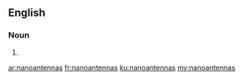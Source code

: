 ==English==

===Noun===
{{head|en}}

# {{plural of|nanoantenna}}

[[ar:nanoantennas]]
[[fr:nanoantennas]]
[[ku:nanoantennas]]
[[my:nanoantennas]]